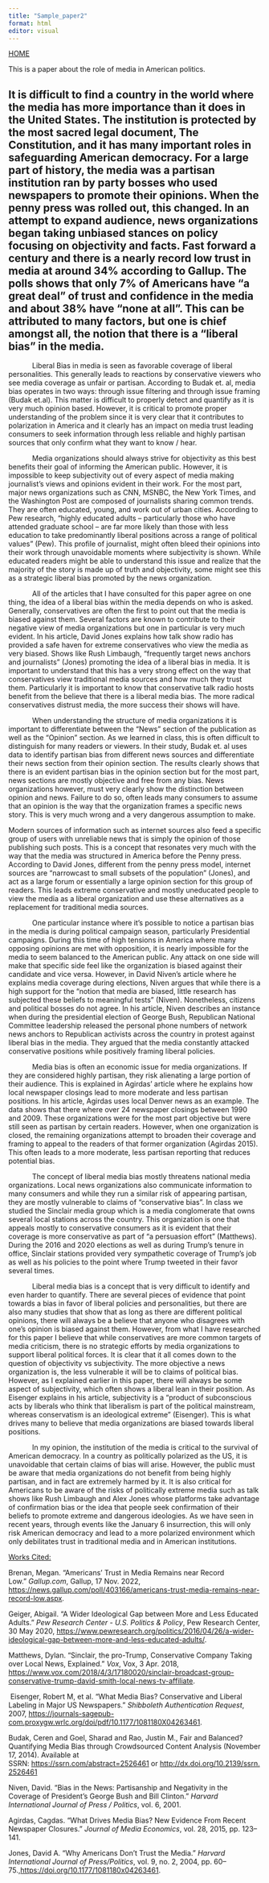 ```yaml
---
title: "Sample_paper2"
format: html
editor: visual
---
```


[HOME](https://lsaiz07.github.io/mywebsite_saiz/)

This is a paper about the role of media in American politics.

## It is difficult to find a country in the world where the media has more importance than it does in the United States. The institution is protected by the most sacred legal document, The Constitution, and it has many important roles in safeguarding American democracy. For a large part of history, the media was a partisan institution ran by party bosses who used newspapers to promote their opinions. When the penny press was rolled out, this changed. In an attempt to expand audience, news organizations began taking unbiased stances on policy focusing on objectivity and facts. Fast forward a century and there is a nearly record low trust in media at around 34% according to Gallup. The polls shows that only 7% of Americans have "a great deal" of trust and confidence in the media and about 38% have "none at all". This can be attributed to many factors, but one is chief amongst all, the notion that there is a "liberal bias" in the media.

            Liberal Bias in media is seen as favorable coverage of liberal personalities. This generally leads to reactions by conservative viewers who see media coverage as unfair or partisan. According to Budak et. al, media bias operates in two ways: through issue filtering and through issue framing (Budak et.al). This matter is difficult to properly detect and quantify as it is very much opinion based. However, it is critical to promote proper understanding of the problem since it is very clear that it contributes to polarization in America and it clearly has an impact on media trust leading consumers to seek information through less reliable and highly partisan sources that only confirm what they want to know / hear. 

            Media organizations should always strive for objectivity as this best benefits their goal of informing the American public. However, it is impossible to keep subjectivity out of every aspect of media making journalist's views and opinions evident in their work. For the most part, major news organizations such as CNN, MSNBC, the New York Times, and the Washington Post are composed of journalists sharing common trends. They are often educated, young, and work out of urban cities. According to Pew research, "highly educated adults -- particularly those who have attended graduate school -- are far more likely than those with less education to take predominantly liberal positions across a range of political values" (Pew). This profile of journalist, might often bleed their opinions into their work through unavoidable moments where subjectivity is shown. While educated readers might be able to understand this issue and realize that the majority of the story is made up of truth and objectivity, some might see this as a strategic liberal bias promoted by the news organization.

            All of the articles that I have consulted for this paper agree on one thing, the idea of a liberal bias within the media depends on who is asked. Generally, conservatives are often the first to point out that the media is biased against them. Several factors are known to contribute to their negative view of media organizations but one in particular is very much evident. In his article, David Jones explains how talk show radio has provided a safe haven for extreme conservatives who view the media as very biased. Shows like Rush Limbaugh, "frequently target news anchors and journalists" (Jones) promoting the idea of a liberal bias in media. It is important to understand that this has a very strong effect on the way that conservatives view traditional media sources and how much they trust them. Particularly it is important to know that conservative talk radio hosts benefit from the believe that there is a liberal media bias. The more radical conservatives distrust media, the more success their shows will have.

            When understanding the structure of media organizations it is important to differentiate between the "News" section of the publication as well as the "Opinion" section. As we learned in class, this is often difficult to distinguish for many readers or viewers. In their study, Budak et. al uses data to identify partisan bias from different news sources and differentiate their news section from their opinion section. The results clearly shows that there is an evident partisan bias in the opinion section but for the most part, news sections are mostly objective and free from any bias. News organizations however, must very clearly show the distinction between opinion and news. Failure to do so, often leads many consumers to assume that an opinion is the way that the organization frames a specific news story. This is very much wrong and a very dangerous assumption to make.

Modern sources of information such as internet sources also feed a specific group of users with unreliable news that is simply the opinion of those publishing such posts. This is a concept that resonates very much with the way that the media was structured in America before the Penny press. According to David Jones, different from the penny press model, internet sources are "narrowcast to small subsets of the population" (Jones), and act as a large forum or essentially a large opinion section for this group of readers. This leads extreme conservative and mostly uneducated people to view the media as a liberal organization and use these alternatives as a replacement for traditional media sources.

            One particular instance where it's possible to notice a partisan bias in the media is during political campaign season, particularly Presidential campaigns. During this time of high tensions in America where many opposing opinions are met with opposition, it is nearly impossible for the media to seem balanced to the American public. Any attack on one side will make that specific side feel like the organization is biased against their candidate and vice versa. However, in David Niven's article where he explains media coverage during elections, Niven argues that while there is a high support for the "notion that media are biased, little research has subjected these beliefs to meaningful tests" (Niven). Nonetheless, citizens and political bosses do not agree. In his article, Niven describes an instance when during the presidential election of George Bush, Republican National Committee leadership released the personal phone numbers of network news anchors to Republican activists across the country in protest against liberal bias in the media. They argued that the media constantly attacked conservative positions while positively framing liberal policies.

            Media bias is often an economic issue for media organizations. If they are considered highly partisan, they risk alienating a large portion of their audience. This is explained in Agirdas' article where he explains how local newspaper closings lead to more moderate and less partisan positions. In his article, Agirdas uses local Denver news as an example. The data shows that there where over 24 newspaper closings between 1990 and 2009. These organizations were for the most part objective but were still seen as partisan by certain readers. However, when one organization is closed, the remaining organizations attempt to broaden their coverage and framing to appeal to the readers of that former organization (Agirdas 2015). This often leads to a more moderate, less partisan reporting that reduces potential bias.

            The concept of liberal media bias mostly threatens national media organizations. Local news organizations also communicate information to many consumers and while they run a similar risk of appearing partisan, they are mostly vulnerable to claims of "conservative bias". In class we studied the Sinclair media group which is a media conglomerate that owns several local stations across the country. This organization is one that appeals mostly to conservative consumers as it is evident that their coverage is more conservative as part of "a persuasion effort" (Matthews). During the 2016 and 2020 elections as well as during Trump's tenure in office, Sinclair stations provided very sympathetic coverage of Trump's job as well as his policies to the point where Trump tweeted in their favor several times.

            Liberal media bias is a concept that is very difficult to identify and even harder to quantify. There are several pieces of evidence that point towards a bias in favor of liberal policies and personalities, but there are also many studies that show that as long as there are different political opinions, there will always be a believe that anyone who disagrees with one's opinion is biased against them. However, from what I have researched for this paper I believe that while conservatives are more common targets of media criticism, there is no strategic efforts by media organizations to support liberal political forces. It is clear that it all comes down to the question of objectivity vs subjectivity. The more objective a news organization is, the less vulnerable it will be to claims of political bias. However, as I explained earlier in this paper, there will always be some aspect of subjectivity, which often shows a liberal lean in their position. As Eisenger explains in his article, subjectivity is a "product of subconscious acts by liberals who think that liberalism is part of the political mainstream, whereas conservatism is an ideological extreme" (Eisenger). This is what drives many to believe that media organizations are biased towards liberal positions.

            In my opinion, the institution of the media is critical to the survival of American democracy. In a country as politically polarized as the US, it is unavoidable that certain claims of bias will arise. However, the public must be aware that media organizations do not benefit from being highly partisan, and in fact are extremely harmed by it. It is also critical for Americans to be aware of the risks of politically extreme media such as talk shows like Rush Limbaugh and Alex Jones whose platforms take advantage of confirmation bias or the idea that people seek confirmation of their beliefs to promote extreme and dangerous ideologies. As we have seen in recent years, through events like the January 6 insurrection, this will only risk American democracy and lead to a more polarized environment which only debilitates trust in traditional media and in American institutions.

[Works Cited:]{.underline}

Brenan, Megan. "Americans' Trust in Media Remains near Record Low." *Gallup.com*, Gallup, 17 Nov. 2022, <https://news.gallup.com/poll/403166/americans-trust-media-remains-near-record-low.aspx>.

Geiger, Abigail. "A Wider Ideological Gap between More and Less Educated Adults." *Pew Research Center - U.S. Politics & Policy*, Pew Research Center, 30 May 2020, <https://www.pewresearch.org/politics/2016/04/26/a-wider-ideological-gap-between-more-and-less-educated-adults/>.

Matthews, Dylan. "Sinclair, the pro-Trump, Conservative Company Taking over Local News, Explained." *Vox*, Vox, 3 Apr. 2018, <https://www.vox.com/2018/4/3/17180020/sinclair-broadcast-group-conservative-trump-david-smith-local-news-tv-affiliate>.

 Eisenger, Robert M, et al. "What Media Bias? Conservative and Liberal Labeling in Major US Newspapers." *Shibboleth Authentication Request*, 2007, <https://journals-sagepub-com.proxygw.wrlc.org/doi/pdf/10.1177/1081180X04263461>.  

Budak, Ceren and Goel, Sharad and Rao, Justin M., Fair and Balanced? Quantifying Media Bias through Crowdsourced Content Analysis (November 17, 2014). Available at SSRN: <https://ssrn.com/abstract=2526461> or [http://dx.doi.org/10.2139/ssrn.2526461](https://dx.doi.org/10.2139/ssrn.2526461)

Niven, David. "Bias in the News: Partisanship and Negativity in the Coverage of President's George Bush and Bill Clinton." *Harvard International Journal of Press / Politics*, vol. 6, 2001. 

Agirdas, Cagdas. "What Drives Media Bias? New Evidence From Recent Newspaper Closures." *Journal of Media Economics*, vol. 28, 2015, pp. 123--141.

Jones, David A. "Why Americans Don't Trust the Media." *Harvard International Journal of Press/Politics*, vol. 9, no. 2, 2004, pp. 60--75.,<https://doi.org/10.1177/1081180x04263461>.  
